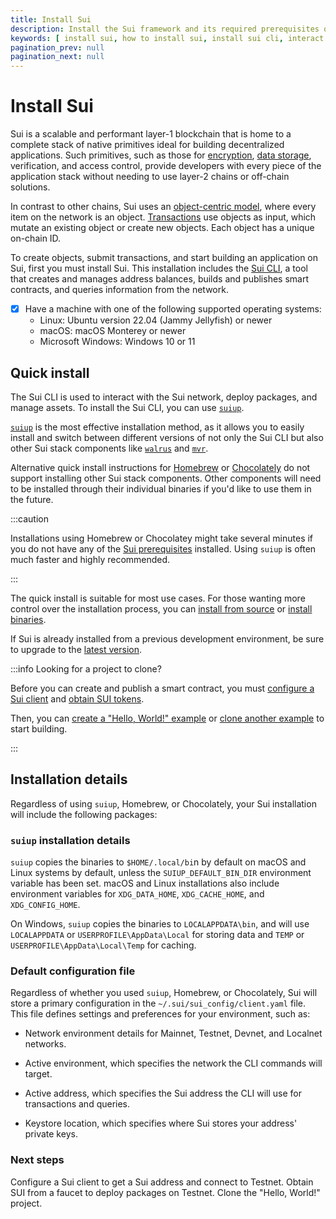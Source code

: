 ```yaml
---
title: Install Sui
description: Install the Sui framework and its required prerequisites on your system.
keywords: [ install sui, how to install sui, install sui cli, interact with sui networks, connect to sui networks, sui command line interface ]
pagination_prev: null
pagination_next: null
---
```


# Install Sui

Sui is a scalable and performant layer-1 blockchain that is home to a complete stack of native primitives ideal for building decentralized applications. Such primitives, such as those for [encryption](https://seal-docs.wal.app/UsingSeal/), [data storage](https://docs.wal.app/usage/setup.html), verification, and access control, provide developers with every piece of the application stack without needing to use layer-2 chains or off-chain solutions. 

In contrast to other chains, Sui uses an [object-centric model](/concepts/object-model.mdx), where every item on the network is an object. [Transactions](/concepts/transactions.mdx) use objects as input, which mutate an existing object or create new objects. Each object has a unique on-chain ID.

To create objects, submit transactions, and start building an application on Sui, first you must install Sui. This installation includes the [Sui CLI](/references/cli.mdx), a tool that creates and manages address balances, builds and publishes smart contracts, and queries information from the network. 

<Tabs className="tabsHeadingCentered--small">
<TabItem value="prereq" label="Prerequisites">

- [x] Have a machine with one of the following supported operating systems:
    - Linux: Ubuntu version 22.04 (Jammy Jellyfish) or newer
    - macOS: macOS Monterey or newer
    - Microsoft Windows: Windows 10 or 11

</TabItem>
</Tabs>

## Quick install 

The Sui CLI is used to interact with the Sui network, deploy packages, and manage assets. To install the Sui CLI, you can use [`suiup`](https://github.com/MystenLabs/suiup).

[`suiup`](https://github.com/MystenLabs/suiup) is the most effective installation method, as it allows you to easily install and switch between different versions of not only the Sui CLI but also other Sui stack components like [`walrus`](https://docs.wal.app/usage/setup.html) and [`mvr`](https://github.com/MystenLabs/mvr). 

Alternative quick install instructions for [Homebrew](https://brew.sh/) or [Chocolately](https://chocolatey.org/) do not support installing other Sui stack components. Other components will need to be installed through their individual binaries if you'd like to use them in the future. 

:::caution 

Installations using Homebrew or Chocolatey might take several minutes if you do not have any of the [Sui prerequisites](/guides/developer/getting-started/install-source) installed. Using `suiup` is often much faster and highly recommended.

:::

<ImportContent source="quick-install.mdx" mode="snippet" />

The quick install is suitable for most use cases. For those wanting more control over the installation process, you can [install from source](/guides/developer/getting-started/install-source.mdx) or [install binaries](/guides/developer/getting-started/install-binaries.mdx). 

If Sui is already installed from a previous development environment, be sure to upgrade to the [latest version](/guides/developer/getting-started/install-binaries.mdx).

:::info Looking for a project to clone?

Before you can create and publish a smart contract, you must [configure a Sui client](/guides/developer/getting-started/configure-sui-client.mdx) and [obtain SUI tokens](/guides/developer/getting-started/get-coins.mdx).

Then, you can [create a "Hello, World!" example](/guides/developer/getting-started/hello-world.mdx) or [clone another example](/guides/developer/app-examples.mdx) to start building.

:::

## Installation details 

Regardless of using `suiup`, Homebrew, or Chocolately, your Sui installation will include the following packages:

<ImportContent source="lists/binaries-file-list.mdx" mode="snippet" />

### `suiup` installation details 

`suiup` copies the binaries to `$HOME/.local/bi`n by default on macOS and Linux systems by default, unless the `SUIUP_DEFAULT_BIN_DIR` environment variable has been set. macOS and Linux installations also include environment variables for `XDG_DATA_HOME`, `XDG_CACHE_HOME`, and `XDG_CONFIG_HOME`.

On Windows, `suiup` copies the binaries to `LOCALAPPDATA\bin`, and will use `LOCALAPPDATA` or `USERPROFILE\AppData\Local` for storing data and `TEMP` or `USERPROFILE\AppData\Local\Temp` for caching.

### Default configuration file

Regardless of whether you used `suiup`, Homebrew, or Chocolately, Sui will store a primary configuration in the `~/.sui/sui_config/client.yaml` file. This file defines settings and preferences for your environment, such as:

- Network environment details for Mainnet, Testnet, Devnet, and Localnet networks.

- Active environment, which specifies the network the CLI commands will target.

- Active address, which specifies the Sui address the CLI will use for transactions and queries.

- Keystore location, which specifies where Sui stores your address' private keys.

<div className="next-steps-module">
  <div className="next-steps-header">
    <h3>Next steps</h3>
  </div>
  <div className="next-steps-grid">
    <Card className="plausible-event-name=install+client+button"
      title="Configure a Sui Client" 
      href="/guides/developer/getting-started/configure-sui-client"
    >
      Configure a Sui client to get a Sui address and connect to Testnet.
    </Card>
    <Card className="plausible-event-name=install+faucet+button"
      title="Get SUI from Faucet" 
      href="/guides/developer/getting-started/get-coins"
    >
      Obtain SUI from a faucet to deploy packages on Testnet.
    </Card>
        <Card className="plausible-event-name=install+hello+button"
      title="Hello, World!" 
      href="/guides/developer/getting-started/hello-world"
    >
      Clone the "Hello, World!" project.
    </Card>
  </div>
</div>